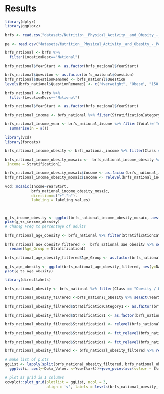 # Results


```r


library(dplyr)
library(ggplot2)

brfs <- read.csv("datasets/Nutrition__Physical_Activity__and_Obesity_-_Behavioral_Risk_Factor_Surveillance_System.csv")

pe <- read.csv("datasets/Nutrition__Physical_Activity__and_Obesity_-_Policy_and_Environmental_Data.csv")

brfs_national <- brfs %>%
  filter(LocationDesc=="National")

brfs_national$YearStart <- as.factor(brfs_national$YearStart)

brfs_national$Question <- as.factor(brfs_national$Question)
brfs_national$QuestionRenamed <- brfs_national$Question
levels(brfs_national$QuestionRenamed) <- c("Overweight", "Obese", "150 mins Moderate", "150 min Moderate & Muscle Strengthening", "300 min Moderate", "Muscle Strengthening", "No Activity", "No Fruit Comsumption", "No Vegetable Concumption")

brfs_national <- brfs %>%
  filter(LocationDesc=="National")

brfs_national$YearStart <- as.factor(brfs_national$YearStart)

brfs_national_income <- brfs_national %>% filter(StratificationCategory1=="Income")

brfs_national_income_year <- brfs_national_income %>% filter(Total!="Total" & Income=="Data not reported") %>% group_by(YearStart, Class) %>%
  summarise(n = n())

```


```r

library(vcd)
library(forcats)

brfs_national_income_obesity <- brfs_national_income %>% filter(Class == "Obesity / Weight Status" & QuestionRenamed=="Obese")

brfs_national_income_obesity_mosaic <-  brfs_national_income_obesity %>% select(YearStart,Stratification1,Data_Value) %>% rename(Freq = Data_Value,
 Income = Stratification1) 

brfs_national_income_obesity_mosaic$Income <- as.factor(brfs_national_income_obesity_mosaic$Income)
brfs_national_income_obesity_mosaic$Income <- relevel(brfs_national_income_obesity_mosaic$Income,"Less than $15,000")

vcd::mosaic(Income~YearStart, 
            brfs_national_income_obesity_mosaic,
            direction=c("v","h"),
            labeling = labeling_values)




```

```r

g_ts_income_obesity <- ggplot(brfs_national_income_obesity_mosaic, aes(y=Freq, x=YearStart))+geom_point(aes(colour = Income, group = Income))+geom_line(aes(colour = Income, group = Income)) 
plot(g_ts_income_obesity)
# chaneg Freq to percentage of adults


```

``` r
brfs_national_age_obesity <- brfs_national %>% filter(StratificationCategory1=="Age (years)" & Class == "Obesity / Weight Status" & QuestionRenamed=="Obese")

brfs_national_age_obesity_filtered <-  brfs_national_age_obesity %>% select(YearStart,Stratification1,Data_Value) %>%
  rename(Age_Group = Stratification1)

brfs_national_age_obesity_filtered$Age_Group <- as.factor(brfs_national_age_obesity_filtered$Age_Group)

g_ts_age_obesity <- ggplot(brfs_national_age_obesity_filtered, aes(y=Data_Value, x=YearStart))+geom_point(aes(colour = Age_Group, group = Age_Group))+geom_line(aes(colour = Age_Group, group = Age_Group)) 
plot(g_ts_age_obesity)

```

``` r

library(directlabels)

brfs_national_obesity <- brfs_national %>% filter(Class == "Obesity / Weight Status" & QuestionRenamed=="Obese")

brfs_national_obesity_filtered <-brfs_national_obesity %>% select(YearStart,StratificationCategory1,Stratification1,Data_Value)

brfs_national_obesity_filtered$StratificationCategory1 <- as.factor(brfs_national_obesity_filtered$StratificationCategory1)

brfs_national_obesity_filtered$Stratification1 <- as.factor(brfs_national_obesity_filtered$Stratification1)

brfs_national_obesity_filtered$Stratification1 <- relevel(brfs_national_obesity_filtered$Stratification1,"Less than $15,000")

brfs_national_obesity_filtered$Stratification1 <- fct_relevel(brfs_national_obesity_filtered$Stratification1, "Less than high school", after = 1)

brfs_national_obesity_filtered$Stratification1 <- fct_relevel(brfs_national_obesity_filtered$Stratification1, "College graduate", after = Inf)

brfs_national_obesity_filtered <- brfs_national_obesity_filtered %>% rename(Stratification=Stratification1)

# make list of plots
ggList <- lapply(split(brfs_national_obesity_filtered, brfs_national_obesity_filtered$StratificationCategory1), function(i) {
  ggplot(i, aes(y=Data_Value, x=YearStart))+geom_point(aes(colour = Stratification, group = Stratification))+geom_line(aes(colour = Stratification, group = Stratification))}) 

# plot as grid in 1 columns
cowplot::plot_grid(plotlist = ggList, ncol = 3,
                   align = 'v', labels = levels(brfs_national_obesity_filtered$StratificationCategory1))

```

